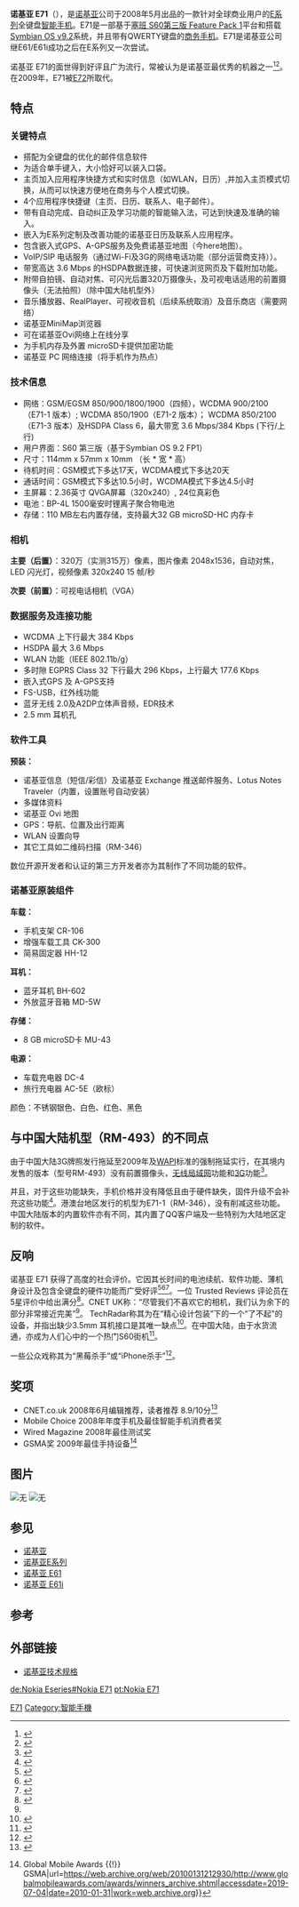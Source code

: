 {{Infobox Mobile
| name            = 诺基亚 E71
| image           = NokiaE71.jpg
| manufacturer    = [[诺基亚|诺基亚]]
| series          = [[诺基亚E系列|诺基亚E系列]]
| size            = 114 × 57 × 10 mm
| weight          = 127 g
| networks        = [[GSM|GSM]] 1800 / GSM 1900 / GSM 850 / GSM 900<br/>[[WCDMA|WCDMA]] Band I (2100) / WCDMA Band II (1900) / WCDMA Band V (850) / WCDMA Band VIII (900)
| os              = [[S60|Symbian OS v9.2]]
| cpu             = [[ARM_11|ARM 11]] 单核 369 MHz
| screen          = 320 x 240像素
| input           = [[QWERTY键盘|QWERTY键盘]]
| interior_memory = 256 MB
| memory_card     = [[MicroSD|MicroSD]]最大支持8GB
| memory          = 128 MB
| connectivity    = [[CSD|CSD]]<br/>Dual Transfer Mode (MSC 11)<br/>[[EGPRS|EGPRS]]<br/>[[GPRS|GPRS]]<br/>[[HSCSD|HSCSD]]<br/>[[HSDPA|HSDPA]]<br/>WCDMA<br/>[[WLAN|WLAN]] IEEE 802.11 b/g
| battery         = BP-4L 3.7V 1500mAh
| camera          = 320万像素 最大解析度2048 × 1536像素
| 2nd_camera      = 最大解析度640×480像素
}}
'''诺基亚 E71'''（{{lang|en|'''Nokia E71'''}}），是[[诺基亚|诺基亚]]公司于2008年5月出品的一款针对全球商业用户的[[E系列|E系列]]全键盘[[智能手机|智能手机]]。E71是一部基于[[S60|塞班 S60第三版 Feature Pack 1]]平台和搭载[[Symbian_OS|Symbian OS v9.2]]系统，并且带有QWERTY键盘的[[商务手机|商务手机]]。E71是诺基亚公司继E61/E61i成功之后在E系列又一次尝试。

诺基亚 E71的面世得到好评且广为流行，常被认为是诺基亚最优秀的机器之一<ref>{{Cite web|title=The 10 Best Symbian Phones Ever|url=https://www.pcmag.com/feature/307321/the-10-best-symbian-phones-ever|accessdate=2019-07-04|last=Segan|first=By Sascha|work=PCMAG|language=en|archive-date=2019-07-04|archive-url=https://web.archive.org/web/20190704023007/https://www.pcmag.com/feature/307321/the-10-best-symbian-phones-ever|dead-url=no}}</ref><ref>{{Cite web|title=The Best Selling Nokia Phones Ever|url=https://www.pcmag.com/feature/286115/the-best-selling-nokia-phones-ever|accessdate=2019-07-04|last=Segan|first=By Sascha|work=PCMAG|language=en|archive-date=2019-07-04|archive-url=https://web.archive.org/web/20190704023006/https://www.pcmag.com/feature/286115/the-best-selling-nokia-phones-ever|dead-url=no}}</ref>。在2009年，E71被[[诺基亚E72|E72]]所取代。

== 特点 ==

=== 关键特点 ===

* 搭配为全键盘的优化的邮件信息软件
* 为适合单手键入，大小恰好可以装入口袋。
* 主页加入应用程序快捷方式和实时信息（如WLAN，日历）,并加入主页模式切换，从而可以快速方便地在商务与个人模式切换。
* 4个应用程序快捷键（主页、日历、联系人、电子邮件）。
* 带有自动完成、自动纠正及学习功能的智能输入法，可达到快速及准确的输入。
* 嵌入为E系列定制及改善功能的诺基亚日历及联系人应用程序。
* 包含嵌入式GPS、A-GPS服务及免费诺基亚地图（今here地图）。
* VoIP/SIP 电话服务（通过Wi-Fi及3G的网络电话功能（部分运营商支持））。
* 带宽高达 3.6 Mbps 的HSDPA数据连接，可快速浏览网页及下载附加功能。
* 附带自拍镜、自动对焦、可闪光后置320万摄像头，及可视电话适用的前置摄像头（无法拍照）（除中国大陆机型外）
* 音乐播放器、RealPlayer、可视收音机（后续系统取消）及音乐商店（需要网络）
* 诺基亚MiniMap浏览器
* 可在诺基亚Ovi网络上在线分享
* 为手机内存及外置 microSD卡提供加密功能
* 诺基亚 PC 网络连接（将手机作为热点）

=== 技术信息 ===

* 网络：GSM/EGSM 850/900/1800/1900（四频），WCDMA 900/2100 （E71-1 版本）; WCDMA 850/1900（E71-2 版本）； WCDMA 850/2100（E71-3 版本）及HSDPA Class 6，最大带宽 3.6 Mbps/384 Kbps (下行/上行)
* 用户界面：S60 第三版（基于Symbian OS 9.2 FP1）
* 尺寸：114mm x 57mm x 10mm （长 * 宽 * 高）
* 待机时间：GSM模式下多达17天，WCDMA模式下多达20天
* 通话时间：GSM模式下多达10.5小时，WCDMA模式下多达4.5小时
* 主屏幕：2.36英寸 QVGA屏幕（320x240）, 24位真彩色
* 电池：BP-4L 1500毫安时锂离子聚合物电池
* 存储：110 MB左右内置存储，支持最大32 GB microSD-HC 内存卡

=== 相机 ===
'''主要（后置）'''：320万（实测315万）像素，图片像素 2048x1536，自动对焦，LED 闪光灯，视频像素 320x240 15 帧/秒

'''次要（前置）'''：可视电话相机（VGA）

=== 数据服务及连接功能 ===

* WCDMA 上下行最大 384 Kbps
* HSDPA 最大 3.6 Mbps
* WLAN 功能（IEEE 802.11b/g）
* 多时隙 EGPRS Class 32 下行最大 296 Kbps，上行最大 177.6 Kbps
* 嵌入式GPS 及 A-GPS支持
* FS-USB，红外线功能
* 蓝牙无线 2.0及A2DP立体声音频，EDR技术
* 2.5 mm 耳机孔

=== 软件工具 ===
'''预装：'''

* 诺基亚信息（短信/彩信）及诺基亚 Exchange 推送邮件服务、Lotus Notes Traveler（内置，设置账号自动安装）
* 多媒体资料
* 诺基亚 Ovi 地图
* GPS：导航、位置及出行距离
* WLAN 设置向导
* 其它工具如二维码扫描（RM-346）

数位开源开发者和认证的第三方开发者亦为其制作了不同功能的软件。

=== 诺基亚原装组件 ===
'''车载：'''

* 手机支架 CR-106
* 增强车载工具 CK-300
* 简易固定器 HH-12

'''耳机：'''

* 蓝牙耳机 BH-602
* 外放蓝牙音箱 MD-5W

'''存储：'''

* 8 GB microSD卡 MU-43

'''电源：'''

* 车载充电器 DC-4
* 旅行充电器 AC-5E（欧标）

颜色：不锈钢银色、白色、红色、黑色

== 与中国大陆机型（RM-493）的不同点 ==
由于中国大陆3G牌照发行拖延至2009年及[[WAPI|WAPI]]标准的强制拖延实行，在其境内发售的版本（型号RM-493）没有前置摄像头，[[无线局域网|无线局域网]]功能和[[3G|3G]]功能<ref>{{Cite news|title=China's 3G plan puts users in a tough spot|url=https://www.nytimes.com/2009/01/05/business/worldbusiness/05iht-col06.1.19085132.html|newspaper=The New York Times|date=2009-01-05|accessdate=2019-07-04|issn=0362-4331|language=en-US|first=Kirby|last=Chien|first2=Michael|last2=Wei|archive-date=2019-07-04|archive-url=https://web.archive.org/web/20190704023012/https://www.nytimes.com/2009/01/05/business/worldbusiness/05iht-col06.1.19085132.html|dead-url=no}}</ref>。

并且，对于这些功能缺失，手机价格并没有降低且由于硬件缺失，固件升级不会补充这些功能<ref>{{Cite web|title=Nokia Support Discussions - Re: What is the latest E71 SW? - Nokia Support Discussions|url=http://web.archive.org/web/20110714191507/http://discussions.europe.nokia.com/t5/Eseries-and-Communicators/What-is-the-latest-E71-SW/m-p/424989?view=by_date_ascending|accessdate=2019-07-04|date=2011-07-14|work=web.archive.org}}</ref>。港澳台地区发行的机型为E71-1（RM-346），没有削减这些功能。中国大陆版本的内置软件亦有不同，其内置了QQ客户端及一些特别为大陆地区定制的软件。

== 反响 ==
诺基亚 E71 获得了高度的社会评价。它因其长时间的电池续航、软件功能、薄机身设计及包含全键盘的硬件功能而广受好评<ref name="#1">{{Cite web|title=Nokia E71 review: Nokia E71|url=https://www.cnet.com/reviews/nokia-e71-review/|accessdate=2019-07-04|last=Cha|first=Bonnie|work=CNET|language=en|archive-date=2019-07-04|archive-url=https://web.archive.org/web/20190704023005/https://www.cnet.com/reviews/nokia-e71-review/|dead-url=no}}</ref><ref>{{Cite web|title=Nokia E71 review|url=https://www.knowyourmobile.com/reviews/nokia-e71-review/|accessdate=2019-07-04|date=2008-08-04|last=adminkym|work=Know Your Mobile|language=en-GB|archive-date=2019-07-04|archive-url=https://web.archive.org/web/20190704023009/https://www.knowyourmobile.com/reviews/nokia-e71-review/|dead-url=no}}</ref><ref>{{Cite web|title=Review: The Nokia E71 is a tough device to beat|url=https://www.zdnet.com/article/review-the-nokia-e71-is-a-tough-device-to-beat/|accessdate=2019-07-04|last=Miller|first=Matthew|work=ZDNet|language=en|archive-date=2017-03-04|archive-url=https://web.archive.org/web/20170304210828/http://www.zdnet.com/article/review-the-nokia-e71-is-a-tough-device-to-beat/|dead-url=no}}</ref>。一位 Trusted Reviews 评论员在5星评价中给出满分<ref>{{Cite web|title=Nokia E71 Review|url=https://www.trustedreviews.com/reviews/nokia-e71|accessdate=2019-07-04|last=Bray|first=Jonathan|work=Trusted Reviews|language=en-US|archive-date=2019-07-04|archive-url=https://web.archive.org/web/20190704023005/https://www.trustedreviews.com/reviews/nokia-e71|dead-url=no}}</ref>。CNET UK称：“尽管我们不喜欢它的相机，我们认为余下的部分非常接近完美”<ref name="#1"/>。 TechRadar称其为在“精心设计包装”下的一个“了不起”的设备，并指出缺少3.5mm 耳机接口是其唯一缺点<ref>{{Cite web|title=Nokia E71|url=https://www.techradar.com/uk/reviews/phones/mobile-phones/nokia-e71-437065/review|accessdate=2019-07-04|last=phones|first=Rik Henderson 2009-06-03T13:00:00 153ZMobile|work=TechRadar|language=EN-GB|archive-date=2019-07-04|archive-url=https://web.archive.org/web/20190704023006/https://www.techradar.com/uk/reviews/phones/mobile-phones/nokia-e71-437065/review|dead-url=no}}</ref>。在中国大陆，由于水货流通，亦成为人们心中的一个热门S60街机<ref>{{Cite web|title=新旧S60街机对决!诺基亚E52/E71对比评测_手机评测_太平洋电脑网PConline|url=https://mobile.pconline.com.cn/review/0908/1758411.html|accessdate=2019-07-04|date=2009-08-25T 06:36:44+08:00|last=VSing|work=mobile.pconline.com.cn|archive-date=2019-07-04|archive-url=https://web.archive.org/web/20190704023006/https://mobile.pconline.com.cn/review/0908/1758411.html|dead-url=no}}</ref>。

一些公众戏称其为“黑莓杀手”或“iPhone杀手”<ref>{{Cite web|title=First Days With Nokia E71 - Review|url=http://blog.pravdam.com/first-days-with-nokia-e71-review/|accessdate=2019-07-04|date=2008-09-04|last=Pravda|first=Kfir|work=Pravda Media Group - Blog|language=en-US|archive-url=https://web.archive.org/web/20181117192837/http://blog.pravdam.com/first-days-with-nokia-e71-review/|archive-date=2018-11-17|dead-url=yes}}</ref>。

== 奖项 ==

* CNET.co.uk 2008年6月编辑推荐，读者推荐 8.9/10分<ref>{{Cite web|title=Phone Reviews|url=https://www.cnet.com/topics/phones/products/|accessdate=2019-07-04|work=CNET|language=en|archive-date=2009-02-14|archive-url=https://web.archive.org/web/20090214234300/http://www.cnet.com.au/mobilephones/phones/0,239025953,339281483,00.htm|dead-url=no}}</ref>
* Mobile Choice 2008年年度手机及最佳智能手机消费者奖
* Wired Magazine 2008年最佳测试奖
* GSMA奖 2009年最佳手持设备<ref>{{Cite web|title=Global Mobile Award Winners – 2009 {{!}} Global Mobile Awards {{!}} GSMA|url=https://web.archive.org/web/20100131212930/http://www.globalmobileawards.com/awards/winners_archive.shtml|accessdate=2019-07-04|date=2010-01-31|work=web.archive.org}}</ref>

== 图片 ==
[[File:Chinese_mobile_phone_keyboard.jpg|无]]
[[File:NokiaE71wiki.jpg|无]]


== 参见 ==

* [[诺基亚|诺基亚]]
* [[诺基亚E系列|诺基亚E系列]]
* [[诺基亚_E61|诺基亚 E61]]
* [[诺基亚_E61i|诺基亚 E61i]]



== 参考 ==
{{reflist|35em}}

== 外部链接 ==
* [https://web.archive.org/web/20080618094939/http://www.forum.nokia.com/devices/E71 诺基亚技术规格]

{{Nokia phones}}

[[Category:诺基亚手机|E71]]
[[Category:智能手機|Category:智能手機]]

[[de:Nokia_Eseries#Nokia_E71|de:Nokia Eseries#Nokia E71]]
[[pt:Nokia_E71|pt:Nokia E71]]
